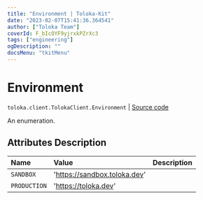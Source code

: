 ```yaml
---
title: "Environment | Toloka-Kit"
date: "2023-02-07T15:41:36.364541"
author: ["Toloka Team"]
coverId: F_bIcOYF9yjrxkPZrXc3
tags: ["engineering"]
ogDescription: ""
docsMenu: "tkitMenu"
---
```


# Environment
`toloka.client.TolokaClient.Environment` | [Source code](https://github.com/Toloka/toloka-kit/blob/v1.1.3/src/client/__init__.py#L239)

An enumeration.

## Attributes Description

| Name | Value | Description |
| :------| :-----------| :----------| 
`SANDBOX`|'https://sandbox.toloka.dev'|
`PRODUCTION`|'https://toloka.dev'|